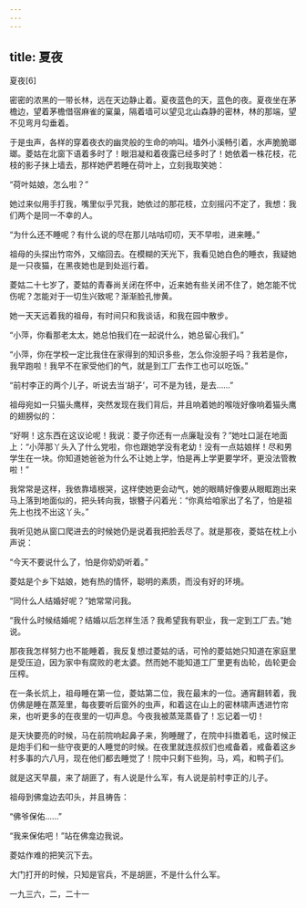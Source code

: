```yaml
---
---
---
```

title: 夏夜
---




夏夜[6]



密密的浓黑的一带长林，远在天边静止着。夏夜蓝色的天，蓝色的夜。夏夜坐在茅檐边，望着茅檐借宿麻雀的窠巢，隔着墙可以望见北山森静的密林，林的那端，望不见弯月勾垂着。

于是虫声，各样的穿着夜衣的幽灵般的生命的响叫。墙外小溪畅引着，水声脆脆瑯瑯。菱姑在北窗下语着多时了！眼泪凝和着夜露已经多时了！她依着一株花枝，花枝的影子抹上墙去，那样她俨若睡在荷叶上，立刻我取笑她：

“荷叶姑娘，怎么啦？”

她过来似用手打我，嘴里似乎咒我，她依过的那花枝，立刻摇闪不定了，我想：我们两个是同一不幸的人。

“为什么还不睡呢？有什么说的尽在那儿咕咕叨叨，天不早啦，进来睡。”

祖母的头探出竹帘外，又缩回去。在模糊的天光下，我看见她白色的睡衣，我疑她是一只夜猫，在黑夜她也是到处巡行着。

菱姑二十七岁了，菱姑的青春尚关闭在怀中，近来她有些关闭不住了，她怎能不忧伤呢？怎能对于一切生兴致呢？渐渐脸孔惨黄。

她一天天远着我的祖母，有时间只和我谈话，和我在园中散步。

“小萍，你看那老太太，她总怕我们在一起说什么，她总留心我们。”

“小萍，你在学校一定比我住在家得到的知识多些，怎么你没胆子吗？我若是你，我早跑啦！我早不在家受他们的气，就是到工厂去作工也可以吃饭。”

“前村李正的两个儿子，听说去当‘胡子’，可不是为钱，是去……”

祖母宛如一只猫头鹰样，突然发现在我们背后，并且响着她的喉咙好像响着猫头鹰的翅膀似的：

“好啊！这东西在这议论呢！我说：菱子你还有一点廉耻没有？”她吐口涎在地面上：“小萍那丫头入了什么党啦，你也跟她学没有老幼！没有一点姑娘样！尽和男学生在一块。你知道她爸爸为什么不让她上学，怕是再上学更要学坏，更没法管教啦！”

我常常是这样，我依靠墙根哭，这样使她更会动气，她的眼睛好像要从眼眶跑出来马上落到地面似的，把头转向我，银簪子闪着光：“你真给咱家出了名了，怕是祖先上也找不出这丫头。”

我听见她从窗口爬进去的时候她仍是说着我把脸丢尽了。就是那夜，菱姑在枕上小声说：

“今天不要说什么了，怕是你奶奶听着。”

菱姑是个乡下姑娘，她有热的情怀，聪明的素质，而没有好的环境。

“同什么人结婚好呢？”她常常问我。

“我什么时候结婚呢？结婚以后怎样生活？我希望我有职业，我一定到工厂去。”她说。

那夜我怎样努力也不能睡着，我反复想过菱姑的话，可怜的菱姑她只知道在家庭里是受压迫，因为家中有腐败的老太婆。然而她不能知道工厂里更有齿轮，齿轮更会压榨。

在一条长炕上，祖母睡在第一位，菱姑第二位，我在最末的一位。通宵翻转着，我仿佛是睡在蒸笼里，每夜要听后窗外的虫声，和着这在山上的密林啸声透进竹帘来，也听更多的在夜里的一切声息。今夜我被蒸笼蒸昏了！忘记着一切！

是天快要亮的时候，马在前院响起鼻子来，狗睡醒了，在院中抖擞着毛，这时候正是炮手们和一些守夜更的人睡觉的时候。在夜里就连叔叔们也戒备着，戒备着这乡村多事的六八月，现在他们都去睡觉了！院中只剩下些狗，马，鸡，和鸭子们。

就是这天早晨，来了胡匪了，有人说是什么军，有人说是前村李正的儿子。

祖母到佛龛边去叩头，并且祷告：

“佛爷保佑……”

“我来保佑吧！”站在佛龛边我说。

菱姑作难的把笑沉下去。

大门打开的时候，只知是官兵，不是胡匪，不是什么什么军。

一九三六，二，二十一